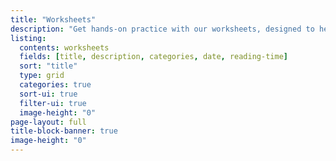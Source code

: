 ```yaml
---
title: "Worksheets"
description: "Get hands-on practice with our worksheets, designed to help you apply your Python skills to real-world scenarios."
listing:
  contents: worksheets
  fields: [title, description, categories, date, reading-time]
  sort: "title"
  type: grid
  categories: true
  sort-ui: true
  filter-ui: true
  image-height: "0"
page-layout: full
title-block-banner: true
image-height: "0"
---
```


